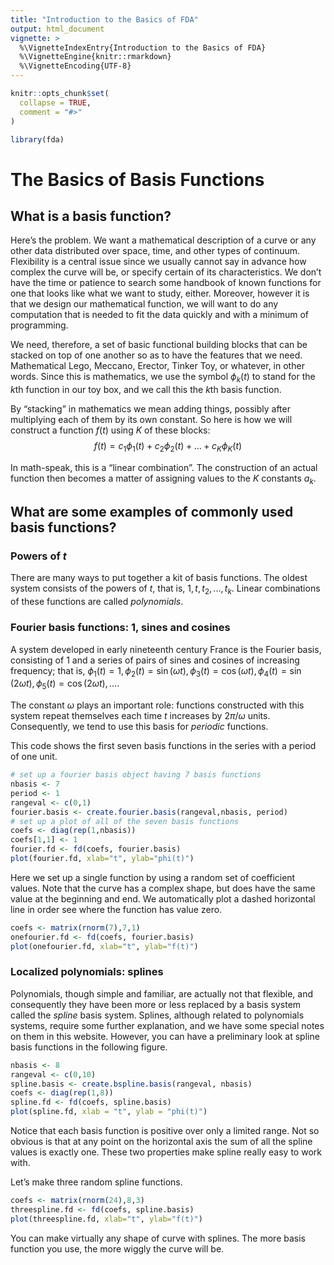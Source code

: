 ```yaml
---
title: "Introduction to the Basics of FDA"
output: html_document
vignette: >
  %\VignetteIndexEntry{Introduction to the Basics of FDA}
  %\VignetteEngine{knitr::rmarkdown}
  %\VignetteEncoding{UTF-8}
---
```


```r
knitr::opts_chunk$set(
  collapse = TRUE,
  comment = "#>"
)
```

```r
library(fda)
```

# The Basics of Basis Functions

## What is a basis function?

Here's the problem. We want a mathematical description of a curve or any other data distributed over space, time, and other types of continuum. Flexibility is a central issue since we usually cannot say in advance how complex the curve will be, or specify certain of its characteristics. We don't have the time or patience to search some handbook of known functions for one that looks like what we want to study, either. Moreover, however it is that we design our mathematical function, we will want to do any computation that is needed to fit the data quickly and with a minimum of programming.

We need, therefore, a set of basic functional building blocks that can be stacked on top of one another so as to have the features that we need. Mathematical Lego, Meccano, Erector, Tinker Toy, or whatever, in other words. Since this is mathematics, we use the symbol $\phi_k(t)$ to stand for the $k$th function in our toy box, and we call this the $k$th basis function. 

By "stacking" in mathematics we mean adding things, possibly after multiplying each of them by its own constant. So here is how we will construct a function $f(t)$ using $K$ of these blocks: 
$$f(t) = c_1 \phi_1(t) + c_2 \phi_2(t) + \ldots + c_K \phi_K(t)$$

In math-speak, this is a "linear combination". The construction of an actual function then becomes a matter of assigning values to the $Κ$ constants $a_k$.

## What are some examples of commonly used basis functions?

###  Powers of $t$

There are many ways to put together a kit of basis functions. The oldest system consists of the powers of $t$, that is, $1, t, t_2, ... , t_k$. Linear combinations of these functions are called *polynomials*.

###  Fourier basis functions: 1, sines and cosines

A system developed in early nineteenth century France is the Fourier basis, consisting of $1$ and a series of pairs of sines and cosines of increasing frequency; that is, 
$\phi_1(t) = 1, \phi_2(t) = \sin(\omega t), \phi_3(t) = \cos(\omega t), \phi_4(t) = \sin(2 \omega t), \phi_5(t) = \cos(2 \omega t), \ldots$.  

The constant $\omega$ plays an important role: functions constructed with this system repeat themselves each time $t$ increases by $2 \pi / \omega$ units. Consequently, we tend to use this basis for *periodic* functions. 

This code shows the first seven basis functions in the series with a period of one unit.

```r
# set up a fourier basis object having 7 basis functions
nbasis <- 7
period <- 1
rangeval <- c(0,1)
fourier.basis <- create.fourier.basis(rangeval,nbasis, period)
# set up a plot of all of the seven basis functions
coefs <- diag(rep(1,nbasis))
coefs[1,1] <- 1
fourier.fd <- fd(coefs, fourier.basis)
plot(fourier.fd, xlab="t", ylab="phi(t)")
```

Here we set up a single function by using a random set of coefficient values.  Note that the curve has a complex shape, but does have the same value at the beginning and end.  We automatically plot a dashed horizontal line in order see where the function has value zero.

```r
coefs <- matrix(rnorm(7),7,1)
onefourier.fd <- fd(coefs, fourier.basis)
plot(onefourier.fd, xlab="t", ylab="f(t)")
```

###  Localized polynomials:  splines

Polynomials, though simple and familiar, are actually not that flexible, and consequently they have been more or less replaced by a basis system called the *spline* basis system. Splines, although related to polynomials systems, require some further explanation, and we have some special notes on them in this website. However, you can have a preliminary look at spline basis functions in the following figure.

```r
nbasis <- 8
rangeval <- c(0,10)
spline.basis <- create.bspline.basis(rangeval, nbasis)
coefs <- diag(rep(1,8))
spline.fd <- fd(coefs, spline.basis)
plot(spline.fd, xlab = "t", ylab = "phi(t)")
```

Notice that each basis function is positive over only a limited range.  Not so obvious is that at any point on the horizontal axis the sum of all the spline values is exactly one.  These two properties make spline really easy to work with.

Let's make three random spline functions.

```r
coefs <- matrix(rnorm(24),8,3)
threespline.fd <- fd(coefs, spline.basis)
plot(threespline.fd, xlab="t", ylab="f(t)")
```
You can make virtually any shape of curve with splines.  The more basis function you use, the more wiggly the curve will be.
